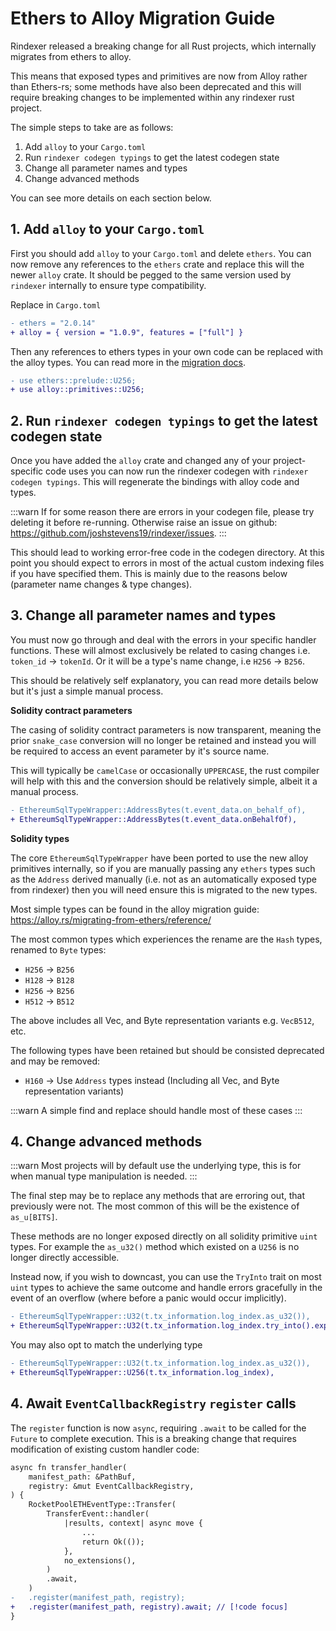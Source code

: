 # Ethers to Alloy Migration Guide

Rindexer released a breaking change for all Rust projects, which internally migrates from ethers to alloy.

This means that exposed types and primitives are now from Alloy rather than Ethers-rs; some methods have also been
deprecated and this will require breaking changes to be implemented within any rindexer rust project.

The simple steps to take are as follows:

1. Add `alloy` to your `Cargo.toml`
2. Run `rindexer codegen typings` to get the latest codegen state
3. Change all parameter names and types
4. Change advanced methods

You can see more details on each section below.

## 1. Add `alloy` to your `Cargo.toml`

First you should add `alloy` to your `Cargo.toml` and delete `ethers`.  You can now remove any references to the `ethers` crate and replace
this will the newer `alloy` crate. It should be pegged to the same version used by `rindexer` internally to ensure type compatibility.

Replace in `Cargo.toml`
```diff
- ethers = "2.0.14"
+ alloy = { version = "1.0.9", features = ["full"] }
```

Then any references to ethers types in your own code can be replaced with the alloy types. You can read more
in the [migration docs](https://alloy.rs/migrating-from-ethers/reference/).

```diff
- use ethers::prelude::U256;
+ use alloy::primitives::U256;
```

## 2. Run `rindexer codegen typings` to get the latest codegen state

Once you have added the `alloy` crate and changed any of your project-specific code uses you can now run the rindexer
codegen with `rindexer codegen typings`. This will regenerate the bindings with alloy code and types.

:::warn
If for some reason there are errors in your codegen file, please try deleting it before re-running. Otherwise raise an
issue on github: https://github.com/joshstevens19/rindexer/issues.
:::

This should lead to working error-free code in the codegen directory. At this point you should expect to errors in most
of the actual custom indexing files if you have specified them. This is mainly due to the reasons below (parameter name
changes & type changes).

## 3. Change all parameter names and types

You must now go through and deal with the errors in your specific handler functions. These will almost exclusively be
related to casing changes i.e. `token_id` -> `tokenId`. Or it will be a type's name change, i.e `H256` -> `B256`.

This should be relatively self explanatory, you can read more details below but it's just a simple manual process.

**Solidity contract parameters**

The casing of solidity contract parameters is now transparent, meaning the prior `snake_case` conversion will no longer
be retained and instead you will be required to access an event parameter by it's source name.

This will typically be `camelCase` or occasionally `UPPERCASE`, the rust compiler will help with this and the conversion
should be relatively simple, albeit it a manual process.

```diff
- EthereumSqlTypeWrapper::AddressBytes(t.event_data.on_behalf_of),
+ EthereumSqlTypeWrapper::AddressBytes(t.event_data.onBehalfOf),
```

**Solidity types**

The core `EthereumSqlTypeWrapper` have been ported to use the new alloy primitives internally, so if you are manually
passing any `ethers` types such as the `Address` derived manually (i.e. not as an automatically exposed type from rindexer)
then you will need ensure this is migrated to the new types.

Most simple types can be found in the alloy migration guide: https://alloy.rs/migrating-from-ethers/reference/

The most common types which experiences the rename are the `Hash` types, renamed to `Byte` types:
- `H256` -> `B256`
- `H128` -> `B128`
- `H256` -> `B256`
- `H512` -> `B512`

The above includes all Vec, and Byte representation variants e.g. `VecB512`, etc.

The following types have been retained but should be consisted deprecated and may be removed:
- `H160` -> Use `Address` types instead (Including all Vec, and Byte representation variants)

:::warn
A simple find and replace should handle most of these cases
:::

## 4. Change advanced methods

:::warn
Most projects will by default use the underlying type, this is for when manual type manipulation is needed.
:::

The final step may be to replace any methods that are erroring out, that previously were not. The most common of this
will be the existence of `as_u[BITS]`.

These methods are no longer exposed directly on all solidity primitive `uint` types. For example the `as_u32()` method
which existed on a `U256` is no longer directly accessible.

Instead now, if you wish to downcast, you can use the `TryInto` trait on most `uint` types to achieve the same outcome and
handle errors gracefully in the event of an overflow (where before a panic would occur implicitly).

```diff
- EthereumSqlTypeWrapper::U32(t.tx_information.log_index.as_u32()),
+ EthereumSqlTypeWrapper::U32(t.tx_information.log_index.try_into().expect("log_index should fit in u32")),
```

You may also opt to match the underlying type

```diff
- EthereumSqlTypeWrapper::U32(t.tx_information.log_index.as_u32()),
+ EthereumSqlTypeWrapper::U256(t.tx_information.log_index),
```

## 4. Await `EventCallbackRegistry` `register` calls

The `register` function is now `async`, requiring `.await` to be called for the `Future` to complete execution. This is a breaking change that requires modification of existing custom handler code:

```diff
async fn transfer_handler(
    manifest_path: &PathBuf,
    registry: &mut EventCallbackRegistry,
) {
    RocketPoolETHEventType::Transfer(
        TransferEvent::handler(
            |results, context| async move {
                ...
                return Ok(());
            },
            no_extensions(),
        )
        .await,
    )
-   .register(manifest_path, registry);
+   .register(manifest_path, registry).await; // [!code focus]
}
```
